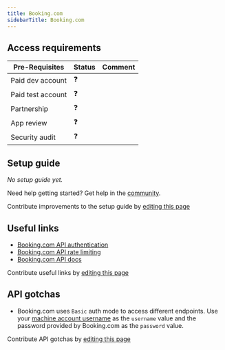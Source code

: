 ```yaml
---
title: Booking.com
sidebarTitle: Booking.com
---
```



<Overview />
<PreBuiltTooling />
<PreBuiltUseCases />

## Access requirements
| Pre-Requisites | Status | Comment|
| - | - | - |
| Paid dev account | ❓ |  |
| Paid test account | ❓ |  |
| Partnership | ❓ | |
| App review | ❓ |  |
| Security audit | ❓ | |


## Setup guide

_No setup guide yet._

<Tip>Need help getting started? Get help in the [community](https://nango.dev/slack).</Tip>

<Note>Contribute improvements to the setup guide by [editing this page](https://github.com/nangohq/nango/tree/master/docs-v2/integrations/all/booking-com.mdx)</Note>


## Useful links

-   [Booking.com API authentication](https://developers.booking.com/connectivity/docs/basic-authentication)
-   [Booking.com API rate limiting](https://developers.booking.com/connectivity/docs#rate-limiting)
-   [Booking.com API docs](https://developers.booking.com/connectivity/docs)

<Note>Contribute useful links by [editing this page](https://github.com/nangohq/nango/tree/master/docs-v2/integrations/all/booking-com.mdx)</Note>

## API gotchas

- Booking.com uses `Basic` auth mode to access different endpoints. Use your [machine account username](https://developers.booking.com/connectivity/docs/glossary_of_terms#machine-account) as the `username` value and the password provided by Booking.com as the `password` value.

<Note>Contribute API gotchas by [editing this page](https://github.com/nangohq/nango/tree/master/docs-v2/integrations/all/booking-com.mdx)</Note>
